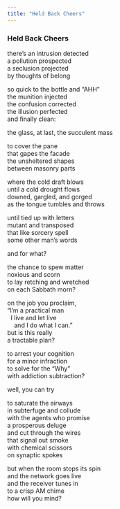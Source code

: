 ```yaml
---
title: "Held Back Cheers"
---
```


### Held Back Cheers

there's an intrusion detected<br>
a pollution prospected<br>
a seclusion projected<br>
by thoughts of belong<br>

so quick to the bottle and "AHH"<br>
the munition injected<br>
the confusion corrected<br>
the illusion perfected<br>
and finally clean:<br>

the glass, at last, the succulent mass<br>

to cover the pane<br>
that gapes the facade<br>
the unsheltered shapes<br>
between masonry parts<br>

where the cold draft blows<br>
until a cold drought flows<br>
downed, gargled, and gorged<br>
as the tongue tumbles and throws<br>

until tied up with letters<br>
mutant and transposed<br>
that like sorcery spell<br>
some other man's words<br>

and for what?<br>

the chance to spew matter<br>
noxious and scorn<br>
to lay retching and wretched<br>
on each Sabbath morn?<br>

on the job you proclaim,<br>
"I'm a practical man<br>
&nbsp;&nbsp;I live and let live<br>
&nbsp;&nbsp;&nbsp;&nbsp;and I do what I can."<br>
but is this really<br>
a tractable plan?<br>

to arrest your cognition<br>
for a minor infraction<br>
to solve for the "Why"<br>
with addiction subtraction?<br>

well, you can try<br>

to saturate the airways<br>
in subterfuge and collude<br>
with the agents who promise<br>
a prosperous deluge<br>
and cut through the wires<br>
that signal out smoke<br>
with chemical scissors<br>
on synaptic spokes<br>

but when the room stops its spin<br>
and the network goes live<br>
and the receiver tunes in<br>
to a crisp AM chime<br>
how will you mind?<br>

<br>
